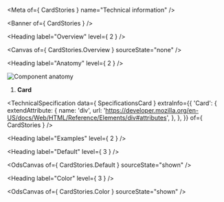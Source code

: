 
<Meta of={ CardStories } name="Technical information" />

<Banner of={ CardStories } />

<Heading label="Overview" level={ 2 } />

<Canvas of={ CardStories.Overview } sourceState="none" />

<Heading label="Anatomy" level={ 2 } />

![Component anatomy](components/card/anatomy-tech.png "Component anatomy")

1. **Card**

<TechnicalSpecification
  data={ SpecificationsCard }
  extraInfo={{
    'Card': {
      extendAttribute: {
        name: 'div',
        url: 'https://developer.mozilla.org/en-US/docs/Web/HTML/Reference/Elements/div#attributes',
      },
    },
  }}
  of={ CardStories } />

<Heading label="Examples" level={ 2 } />

<Heading label="Default" level={ 3 } />

<OdsCanvas of={ CardStories.Default } sourceState="shown" />

<Heading label="Color" level={ 3 } />

<OdsCanvas of={ CardStories.Color } sourceState="shown" />
